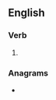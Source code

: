 ==English==

===Verb===
{{head|en|verb form}}

# {{en-third-person singular of|repristinate}}

===Anagrams===
* {{anagrams|en|a=aeeiinprrsstt|antipersister}}